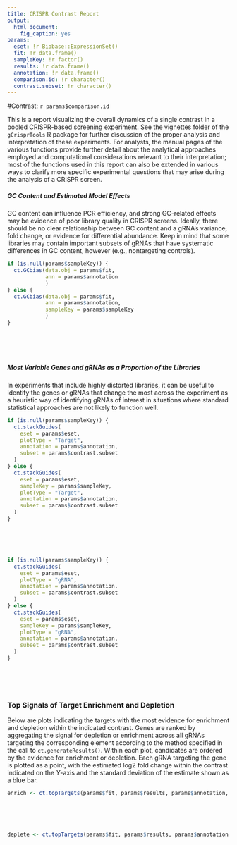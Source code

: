 ```yaml
---
title: CRISPR Contrast Report
output: 
  html_document:
    fig_caption: yes
params:
  eset: !r Biobase::ExpressionSet()
  fit: !r data.frame()
  sampleKey: !r factor()
  results: !r data.frame()
  annotation: !r data.frame()
  comparison.id: !r character()
  contrast.subset: !r character()
---
```


#Contrast: `r params$comparison.id`

This is a report visualizing the overall dynamics of a single contrast in a pooled CRISPR-based screening experiment. See the vignettes folder of the `gCrisprTools` R package for further discussion of the proper analysis and interpretation of these experiments. For analysts, the manual pages of the various functions provide further detail about the analytical approaches employed and computational considerations relevant to their interpretation; most of the functions used in this report can also be extended in various ways to clarify more specific experimental questions that may arise during the analysis of a CRISPR screen. 

##### GC Content and Estimated Model Effects

GC content can influence PCR efficiency, and strong GC-related effects may be evidence of poor library quality in CRISPR screens. Ideally, there should be no clear relationship between GC content and a gRNA's variance, fold change, or evidence for differential abundance. Keep in mind that some libraries may contain important subsets of gRNAs that have systematic differences in GC content, however (e.g., nontargeting controls).  

```r
if (is.null(params$sampleKey)) {
  ct.GCbias(data.obj = params$fit, 
            ann = params$annotation
            )
} else {
  ct.GCbias(data.obj = params$fit, 
            ann = params$annotation, 
            sampleKey = params$sampleKey
            )
}
```

<br/>
<br/>
<br/>

##### Most Variable Genes and gRNAs as a Proportion of the Libraries

In experiments that include highly distorted libraries, it can be useful to identify the genes or gRNAs that change the most across the experiment as a heuristic way of identifying gRNAs of interest in situations where standard statistical approaches are not likely to function well. 

```r
if (is.null(params$sampleKey)) {
  ct.stackGuides(
    eset = params$eset, 
    plotType = "Target", 
    annotation = params$annotation,
    subset = params$contrast.subset
  )
} else {
  ct.stackGuides(
    eset = params$eset,
    sampleKey = params$sampleKey,
    plotType = "Target", 
    annotation = params$annotation,
    subset = params$contrast.subset
  )
}
```

<br/>
<br/>
<br/>
```r
if (is.null(params$sampleKey)) {
  ct.stackGuides(
    eset = params$eset, 
    plotType = "gRNA", 
    annotation = params$annotation,
    subset = params$contrast.subset
  )
} else {
  ct.stackGuides(
    eset = params$eset,
    sampleKey = params$sampleKey,
    plotType = "gRNA", 
    annotation = params$annotation,
    subset = params$contrast.subset
  )
}
```

<br/>
<br/>
<br/>



### Top Signals of Target Enrichment and Depletion

Below are plots indicating the targets with the most evidence for enrichment and depletion within the indicated contrast. Genes are ranked by aggregating the signal for depletion or enrichment across all gRNAs targeting the corresponding element according to the method specified in the call to `ct.generateResults()`. Within each plot, candidates are ordered by the evidence for enrichment or depletion. Each gRNA targeting the gene is plotted as a point, with the estimated log2 fold change within the contrast indicated on the *Y*-axis and the standard deviation of the estimate shown as a blue bar. 


```r
enrich <- ct.topTargets(params$fit, params$results, params$annotation, targets = 20, enrich = TRUE, contrast.term=params$comparison.id)
```
<br/>
<br/>
<br/>


```r
deplete <- ct.topTargets(params$fit, params$results, params$annotation, targets = 20, enrich = FALSE, contrast.term=params$comparison.id)
```
<br/>
<br/>
<br/>


